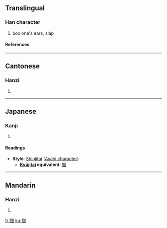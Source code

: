 {{see|摑}}

==Translingual==
===Han character===
{{Han char|rn=64|rad=手|as=08|sn=11|four=|canj=手田一戈 (QWMI)}}
# box one's ears, slap
====References====
{{Han ref|kx=0440.181|hdz=31897.010|uh=63B4|ud=25524}}
----
==Cantonese==
===Hanzi===
{{yue-hanzi|jyut=|y=gwaak3}}
# {{defn|Cantonese}}
----
==Japanese==
===Kanji===
{{ja-kanji|grade=|rs=手08}}
# {{defn|Japanese}} 
====Readings====
{{ja-readings|on=[[かく]] (kaku)|kun=[[つかむ]] (tsukamu), [[つかみ]] (tsukami)}}
* '''Style''': [[Shinjitai]] ([[Wikipedia:Asahi characters|Asahi character]])
** '''[[Kyūjitai]] equivalent''': [[摑]]
----
==Mandarin==
===Hanzi===
{{cmn-hanzi|tra=摑|pin=[[guó]] ([[guo2]])|wg=kuo<sup>2</sup>}}
# {{defn|Mandarin}}

[[fr:掴]]
[[ku:掴]]